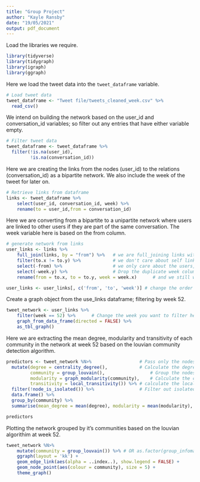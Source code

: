 ---
title: "Group Project"
author: "Kayle Ransby"
date: "19/05/2021"
output: pdf_document
---

Load the libraries we require.

```{r}
library(tidyverse)
library(tidygraph)
library(igraph)
library(ggraph)
```


Here we load the tweet data into the ```tweet_dataframe``` variable.

```{r}
# Load tweet data
tweet_dataframe <- "Tweet file/tweets_cleaned_week.csv" %>%
  read_csv()
```


We intend on building the network based on the user_id and conversation_id variables; 
so filter out any entries that have either variable empty.

```{r}
# Filter tweet data
tweet_dataframe <- tweet_dataframe %>% 
  filter(!is.na(user_id),
         !is.na(conversation_id))
```


Here we are creating the links from the nodes (user_id) to the relations (conversation_id) as a bipartite network.
We also include the week of the tweet for later on.

```{r}
# Retrieve links from dataframe
links <- tweet_dataframe %>%
    select(user_id, conversation_id, week) %>%
    rename(to = user_id,from = conversation_id)
```


Here we are converting from a bipartite to a unipartite network where users are linked to other users if they are part of the same conversation.
The week variable here is based on the from column.

```{r}
# generate network from links
user_links <- links %>%
    full_join(links, by = "from") %>%   # we are full_joining links with links, and connecting them via the column from
    filter(to.x != to.y) %>%            # we don't care about self links
    select(-from) %>%                   # we only care about the users, not the tweets now
    select(-week.y) %>%                 # Drop the duplicate week column
    rename(from = to.x, to = to.y, week = week.x)      # and we still want the from and to names for the columns

user_links <- user_links[, c('from', 'to', 'week')] # change the order of the columns to make it easer to view
```


Create a graph object from the use_links dataframe; filtering by week 52.

```{r}
tweet_network <- user_links %>%
    filter(week == 52) %>%      # Change the week you want to filter here
    graph_from_data_frame(directed = FALSE) %>%
    as_tbl_graph()
```


Here we are extracting the mean degree, modularity and transitivity of each community in the network at week 52 based on the louvian community detection algorithm.

```{r}
predictors <- tweet_network %N>%                  # Pass only the nodes forward
  mutate(degree = centrality_degree(),            # Calculate the degree of each node
         community = group_louvain(),                 # Group the nodes into communities
         modularity = graph_modularity(community),    # Calculate the community's modularity
         transitivity = local_transitivity()) %>% # calculate the local transitivity of each node
  filter(!node_is_isolated()) %>%                 # Filter out isolated nodes (otherwise we'd have heaps of communities)
  data.frame() %>%
  group_by(community) %>%
  summarise(mean_degree = mean(degree), modularity = mean(modularity), transitivity = mean(transitivity))

predictors
```


Plotting the network grouped by it's communities based on the louvian algorithim at week 52.

```{r}
tweet_network %N>%
    mutate(community = group_louvain()) %>% # OR as.factor(group_infomap())
    ggraph(layout = 'kk') + 
    geom_edge_link(aes(alpha = ..index..), show.legend = FALSE) + 
    geom_node_point(aes(colour = community), size = 5) + 
    theme_graph()
```

